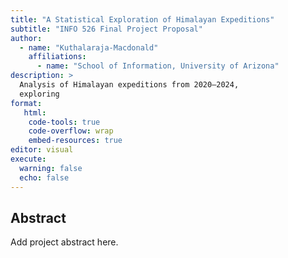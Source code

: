 ```yaml
---
title: "A Statistical Exploration of Himalayan Expeditions"
subtitle: "INFO 526 Final Project Proposal"
author: 
  - name: "Kuthalaraja-Macdonald"
    affiliations:
      - name: "School of Information, University of Arizona"
description: >
  Analysis of Himalayan expeditions from 2020–2024,
  exploring 
format:
   html:
    code-tools: true
    code-overflow: wrap
    embed-resources: true
editor: visual
execute:
  warning: false
  echo: false
---
```


## Abstract

Add project abstract here.
